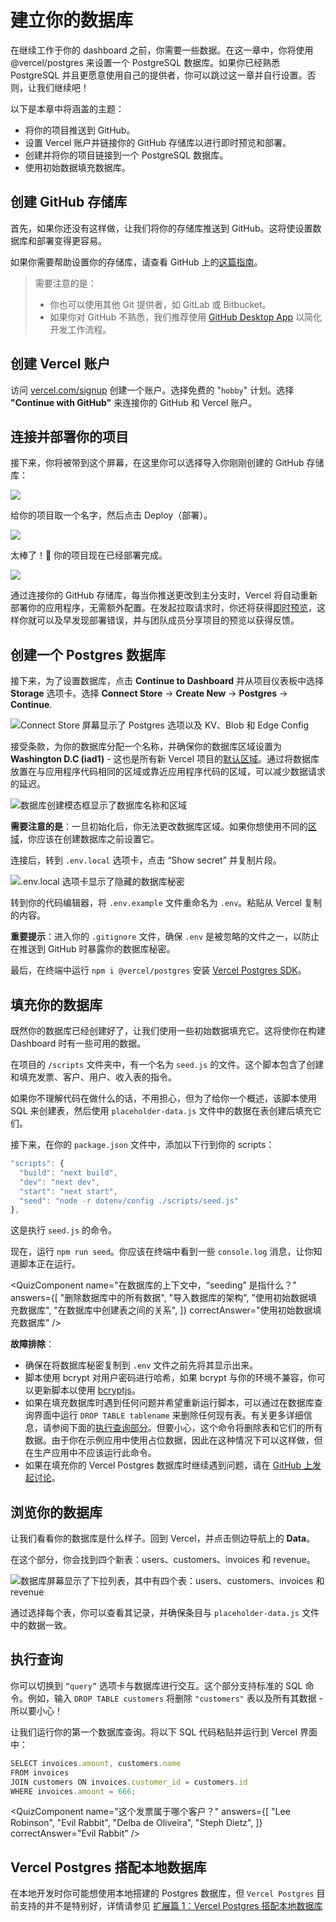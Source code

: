 
# 建立你的数据库

在继续工作于你的 dashboard 之前，你需要一些数据。在这一章中，你将使用 @vercel/postgres 来设置一个 PostgreSQL 数据库。如果你已经熟悉 PostgreSQL 并且更愿意使用自己的提供者，你可以跳过这一章并自行设置。否则，让我们继续吧！

以下是本章中将涵盖的主题：

* 将你的项目推送到 GitHub。
* 设置 Vercel 账户并链接你的 GitHub 存储库以进行即时预览和部署。
* 创建并将你的项目链接到一个 PostgreSQL 数据库。
* 使用初始数据填充数据库。

## 创建 GitHub 存储库

首先，如果你还没有这样做，让我们将你的存储库推送到 GitHub。这将使设置数据库和部署变得更容易。

如果你需要帮助设置你的存储库，请查看 GitHub 上的[这篇指南](https://help.github.com/en/github/getting-started-with-github/create-a-repo)。

> 需要注意的是：
> * 你也可以使用其他 Git 提供者，如 GitLab 或 Bitbucket。
> * 如果你对 GitHub 不熟悉，我们推荐使用 [GitHub Desktop App](https://desktop.github.com/) 以简化开发工作流程。

## 创建 Vercel 账户

访问 [vercel.com/signup](https://vercel.com/signup) 创建一个账户。选择免费的 "`hobby`" 计划。选择 **"Continue with GitHub"** 来连接你的 GitHub 和 Vercel 账户。

## 连接并部署你的项目

接下来，你将被带到这个屏幕，在这里你可以选择导入你刚刚创建的 GitHub 存储库：

![](/chapter6-import-git-repo.avif)

给你的项目取一个名字，然后点击 Deploy（部署）。

![](/chapter6-configure-project.avif)

太棒了！🎉 你的项目现在已经部署完成。

![](/chapter6-deployed-project.avif)

通过连接你的 GitHub 存储库，每当你推送更改到主分支时，Vercel 将自动重新部署你的应用程序，无需额外配置。在发起拉取请求时，你还将获得[即时预览](https://vercel.com/docs/deployments/preview-deployments#preview-urls)，这样你就可以及早发现部署错误，并与团队成员分享项目的预览以获得反馈。

## 创建一个 Postgres 数据库

接下来，为了设置数据库，点击 **Continue to Dashboard** 并从项目仪表板中选择 **Storage** 选项卡。选择 **Connect Store** → **Create New** → **Postgres** → **Continue**.

![Connect Store 屏幕显示了 Postgres 选项以及 KV、Blob 和 Edge Config](/chapter6-create-database.avif)

接受条款，为你的数据库分配一个名称，并确保你的数据库区域设置为 **Washington D.C (iad1)** - 这也是所有新 Vercel 项目的[默认区域](https://vercel.com/docs/functions/serverless-functions/regions#select-a-default-serverless-region)。通过将数据库放置在与应用程序代码相同的区域或靠近应用程序代码的区域，可以减少数据请求的延迟。

![数据库创建模态框显示了数据库名称和区域](/chapter6-database-region.avif)

**需要注意的是**：一旦初始化后，你无法更改数据库区域。如果你想使用不同的[区域](https://vercel.com/docs/storage/vercel-postgres/limits#supported-regions)，你应该在创建数据库之前设置它。

连接后，转到 `.env.local` 选项卡，点击 “Show secret” 并复制片段。

![.env.local 选项卡显示了隐藏的数据库秘密](/chapter6-database-dashboard.avif)

转到你的代码编辑器，将 `.env.example` 文件重命名为 `.env`。粘贴从 Vercel 复制的内容。

**重要提示**：进入你的 `.gitignore` 文件，确保 `.env` 是被忽略的文件之一，以防止在推送到 GitHub 时暴露你的数据库秘密。

最后，在终端中运行 `npm i @vercel/postgres` 安装 [Vercel Postgres SDK](https://vercel.com/docs/storage/vercel-postgres/sdk)。

## 填充你的数据库

既然你的数据库已经创建好了，让我们使用一些初始数据填充它。这将使你在构建 Dashboard 时有一些可用的数据。

在项目的 `/scripts` 文件夹中，有一个名为 `seed.js` 的文件。这个脚本包含了创建和填充发票、客户、用户、收入表的指令。

如果你不理解代码在做什么的话，不用担心，但为了给你一个概述，该脚本使用 SQL 来创建表，然后使用 `placeholder-data.js` 文件中的数据在表创建后填充它们。

接下来，在你的 `package.json` 文件中，添加以下行到你的 scripts：


```jsx showLineNumbers filename="/package.json" {5} copy
"scripts": {
  "build": "next build",
  "dev": "next dev",
  "start": "next start",
  "seed": "node -r dotenv/config ./scripts/seed.js"
},
```

这是执行 `seed.js` 的命令。

现在，运行 `npm run seed`。你应该在终端中看到一些 `console.log` 消息，让你知道脚本正在运行。

<QuizComponent
  name="在数据库的上下文中，“seeding” 是指什么？"
  answers={[
    "删除数据库中的所有数据",
    "导入数据库的架构",
    "使用初始数据填充数据库",
    "在数据库中创建表之间的关系",
    ]}
  correctAnswer="使用初始数据填充数据库"
/>

**故障排除**：

* 确保在将数据库秘密复制到 `.env` 文件之前先将其显示出来。
* 脚本使用 bcrypt 对用户密码进行哈希，如果 bcrypt 与你的环境不兼容，你可以更新脚本以使用 [bcryptjs](https://www.npmjs.com/package/bcryptjs)。
* 如果在填充数据库时遇到任何问题并希望重新运行脚本，可以通过在数据库查询界面中运行 `DROP TABLE tablename` 来删除任何现有表。有关更多详细信息，请参阅下面的[执行查询部分](https://nextjs.org/learn/dashboard-app/setting-up-your-database#executing-queries)。但要小心，这个命令将删除表和它们的所有数据。由于你在示例应用中使用占位数据，因此在这种情况下可以这样做，但在生产应用中不应该运行此命令。
* 如果在填充你的 Vercel Postgres 数据库时继续遇到问题，请在 [GitHub 上发起讨论](https://github.com/vercel/next-learn/issues)。

## 浏览你的数据库

让我们看看你的数据库是什么样子。回到 Vercel，并点击侧边导航上的 **Data**。

在这个部分，你会找到四个新表：users、customers、invoices 和 revenue。

![数据库屏幕显示了下拉列表，其中有四个表：users、customers、invoices 和 revenue](/chapter6-database-tables.avif)

通过选择每个表，你可以查看其记录，并确保条目与 `placeholder-data.js` 文件中的数据一致。

## 执行查询

你可以切换到 `“query”` 选项卡与数据库进行交互。这个部分支持标准的 SQL 命令。例如，输入 `DROP TABLE customers` 将删除 `"customers"` 表以及所有其数据 - 所以要小心！

让我们运行你的第一个数据库查询。将以下 SQL 代码粘贴并运行到 Vercel 界面中：

```jsx showLineNumbers copy
SELECT invoices.amount, customers.name
FROM invoices
JOIN customers ON invoices.customer_id = customers.id
WHERE invoices.amount = 666;
```

<QuizComponent
  name="这个发票属于哪个客户？"
  answers={[
    "Lee Robinson",
    "Evil Rabbit",
    "Delba de Oliveira",
    "Steph Dietz",
    ]}
  correctAnswer="Evil Rabbit"
/>

## Vercel Postgres 搭配本地数据库

在本地开发时你可能想使用本地搭建的 Postgres 数据库，但 `Vercel Postgres` 目前支持的并不是特别好，详情请参见 [扩展篇 1：Vercel Postgres 搭配本地数据库](/chapter17)

